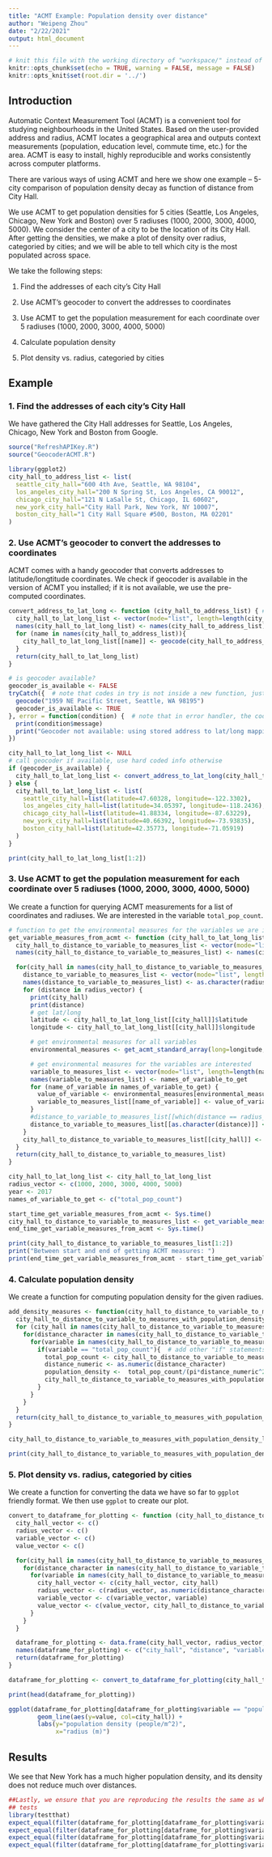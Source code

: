 ```yaml
---
title: "ACMT Example: Population density over distance"
author: "Weipeng Zhou"
date: "2/22/2021"
output: html_document
---
```


```r
# knit this file with the working directory of "workspace/" instead of "workspace/examples"
knitr::opts_chunk$set(echo = TRUE, warning = FALSE, message = FALSE)
knitr::opts_knit$set(root.dir = '../')
```

## Introduction
Automatic Context Measurement Tool (ACMT) is a convenient tool for studying neighbourhoods in the United States. Based on the user-provided address and radius, ACMT locates a geographical area and outputs context measurements (population, education level, commute time, etc.) for the area. ACMT is easy to install, highly reproducible and works consistently across computer platforms.

There are various ways of using ACMT and here we show one example -- 5-city comparison of population density decay as function of distance from City Hall.

We use ACMT to get population densities for 5 cities (Seattle, Los Angeles, Chicago, New York and Boston) over 5 radiuses (1000, 2000, 3000, 4000, 5000). We consider the center of a city to be the location of its City Hall. After getting the densities, we make a plot of density over radius, categoried by cities; and we will be able to tell which city is the most populated across space.

We take the following steps:

1. Find the addresses of each city's City Hall  

2. Use ACMT's geocoder to convert the addresses to coordinates  

3. Use ACMT to get the population measurement for each coordinate over 5 radiuses (1000, 2000, 3000, 4000, 5000)  

4. Calculate population density  

5. Plot density vs. radius, categoried by cities

## Example
### 1. Find the addresses of each city's City Hall
We have gathered the City Hall addresses for Seattle, Los Angeles, Chicago, New York and Boston from Google.

```r
source("RefreshAPIKey.R")
source("GeocoderACMT.R")

library(ggplot2)
city_hall_to_address_list <- list(
  seattle_city_hall="600 4th Ave, Seattle, WA 98104",
  los_angeles_city_hall="200 N Spring St, Los Angeles, CA 90012",
  chicago_city_hall="121 N LaSalle St, Chicago, IL 60602",
  new_york_city_hall="City Hall Park, New York, NY 10007",
  boston_city_hall="1 City Hall Square #500, Boston, MA 02201"
)
```

### 2. Use ACMT's geocoder to convert the addresses to coordinates
ACMT comes with a handy geocoder that converts addresses to latitude/longtitude coordinates. We check if geocoder is available in the version of ACMT you installed; if it is not available, we use the pre-computed coordinates.

```r
convert_address_to_lat_long <- function (city_hall_to_address_list) { # function to get get lat/long for each address
  city_hall_to_lat_long_list <- vector(mode="list", length=length(city_hall_to_address_list))
  names(city_hall_to_lat_long_list) <- names(city_hall_to_address_list)
  for (name in names(city_hall_to_address_list)){
    city_hall_to_lat_long_list[[name]] <- geocode(city_hall_to_address_list[[name]])
  }
  return(city_hall_to_lat_long_list)
}
```

```r
# is geocoder available?
geocoder_is_available <- FALSE
tryCatch({  # note that codes in try is not inside a new function, just treat it as normal R code
  geocode("1959 NE Pacific Street, Seattle, WA 98195")
  geocoder_is_available <- TRUE
}, error = function(condition) {  # note that in error handler, the codes is inside a new function; this is why we need <<- for assigning acs_var_names
  print(condition$message)
  print("Geocoder not available: using stored address to lat/long mappings instead")
})

city_hall_to_lat_long_list <- NULL
# call geocoder if available, use hard coded info otherwise
if (geocoder_is_available) {
  city_hall_to_lat_long_list <- convert_address_to_lat_long(city_hall_to_address_list)
} else {
  city_hall_to_lat_long_list <- list(
    seattle_city_hall=list(latitude=47.60328, longitude=-122.3302),
    los_angeles_city_hall=list(latitude=34.05397, longitude=-118.2436),
    chicago_city_hall=list(latitude=41.88334, longitude=-87.63229),
    new_york_city_hall=list(latitude=40.66392, longitude=-73.93835),
    boston_city_hall=list(latitude=42.35773, longitude=-71.05919)
  )
}
```

```r
print(city_hall_to_lat_long_list[1:2])
```

### 3. Use ACMT to get the population measurement for each coordinate over 5 radiuses (1000, 2000, 3000, 4000, 5000)
We create a function for querying ACMT measurements for a list of coordinates and radiuses. We are interested in the variable `total_pop_count`.

```r
# function to get the environmental measures for the variables we are intersted
get_variable_measures_from_acmt <- function (city_hall_to_lat_long_list, radius_vector, year, names_of_variable_to_get, external_data_name_to_info_list=NULL) {
  city_hall_to_distance_to_variable_to_measures_list <- vector(mode="list", length=length(city_hall_to_lat_long_list))
  names(city_hall_to_distance_to_variable_to_measures_list) <- names(city_hall_to_lat_long_list)

  for(city_hall in names(city_hall_to_distance_to_variable_to_measures_list)) {
    distance_to_variable_to_measures_list <- vector(mode="list", length=length(radius_vector))
    names(distance_to_variable_to_measures_list) <- as.character(radius_vector)
    for (distance in radius_vector) {
      print(city_hall)
      print(distance)
      # get lat/long
      latitude <- city_hall_to_lat_long_list[[city_hall]]$latitude
      longitude <- city_hall_to_lat_long_list[[city_hall]]$longitude

      # get environmental measures for all variables
      environmental_measures <- get_acmt_standard_array(long=longitude, lat=latitude, radius_meters = distance, year=year, external_data_name_to_info_list=external_data_name_to_info_list)

      # get environmental measures for the variables are interested
      variable_to_measures_list <- vector(mode="list", length=length(names_of_variable_to_get))
      names(variable_to_measures_list) <- names_of_variable_to_get
      for (name_of_variable in names_of_variable_to_get) {
        value_of_variable <- environmental_measures[environmental_measures$names == name_of_variable, ]$values  # 66370.01, seattle, r=2000, year=2017
        variable_to_measures_list[[name_of_variable]] <- value_of_variable
      }
      #distance_to_variable_to_measures_list[[which(distance == radius_vector)]] <- variable_to_measures_list
      distance_to_variable_to_measures_list[[as.character(distance)]] <- variable_to_measures_list
    }
    city_hall_to_distance_to_variable_to_measures_list[[city_hall]] <- distance_to_variable_to_measures_list
  }
  return(city_hall_to_distance_to_variable_to_measures_list)
}
```

```r
city_hall_to_lat_long_list <- city_hall_to_lat_long_list
radius_vector <- c(1000, 2000, 3000, 4000, 5000)
year <- 2017
names_of_variable_to_get <- c("total_pop_count")

start_time_get_variable_measures_from_acmt <- Sys.time()
city_hall_to_distance_to_variable_to_measures_list <- get_variable_measures_from_acmt(city_hall_to_lat_long_list=city_hall_to_lat_long_list, radius_vector=radius_vector, year=year, names_of_variable_to_get=names_of_variable_to_get)
end_time_get_variable_measures_from_acmt <- Sys.time()
```

```r
print(city_hall_to_distance_to_variable_to_measures_list[1:2])
print("Between start and end of getting ACMT measures: ")
print(end_time_get_variable_measures_from_acmt - start_time_get_variable_measures_from_acmt)
```

### 4. Calculate population density
We create a function for computing population density for the given radiues.

```r
add_density_measures <- function(city_hall_to_distance_to_variable_to_measures_list) {
  city_hall_to_distance_to_variable_to_measures_with_population_density_list <- city_hall_to_distance_to_variable_to_measures_list  # R's way of making a deep copy
  for (city_hall in names(city_hall_to_distance_to_variable_to_measures_with_population_density_list)){
    for(distance_character in names(city_hall_to_distance_to_variable_to_measures_with_population_density_list[[city_hall]])){
      for(variable in names(city_hall_to_distance_to_variable_to_measures_with_population_density_list[[city_hall]][[distance_character]])) {
        if(variable == "total_pop_count"){  # add other "if" statements if you want to compute other measures
          total_pop_count <- city_hall_to_distance_to_variable_to_measures_with_population_density_list[[city_hall]][[distance_character]][[variable]]
          distance_numeric <- as.numeric(distance_character)
          population_density <-  total_pop_count/(pi*distance_numeric^2)  # distance is radius
          city_hall_to_distance_to_variable_to_measures_with_population_density_list[[city_hall]][[distance_character]][["population_density"]] <- population_density
        }
      }
    }
  }
  return(city_hall_to_distance_to_variable_to_measures_with_population_density_list)
}
```

```r
city_hall_to_distance_to_variable_to_measures_with_population_density_list <- add_density_measures(city_hall_to_distance_to_variable_to_measures_list)
```

```r
print(city_hall_to_distance_to_variable_to_measures_with_population_density_list[1:2])
```

### 5. Plot density vs. radius, categoried by cities
We create a function for converting the data we have so far to `ggplot` friendly format. We then use `ggplot` to create our plot.

```r
convert_to_dataframe_for_plotting <- function (city_hall_to_distance_to_variable_to_measures_with_population_density_list) {
  city_hall_vector <- c()
  radius_vector <- c()
  variable_vector <- c()
  value_vector <- c()

  for(city_hall in names(city_hall_to_distance_to_variable_to_measures_with_population_density_list)){
    for(distance_character in names(city_hall_to_distance_to_variable_to_measures_with_population_density_list[[city_hall]])){
      for(variable in names(city_hall_to_distance_to_variable_to_measures_with_population_density_list[[city_hall]][[distance_character]])){
        city_hall_vector <- c(city_hall_vector, city_hall)
        radius_vector <- c(radius_vector, as.numeric(distance_character))
        variable_vector <- c(variable_vector, variable)
        value_vector <- c(value_vector, city_hall_to_distance_to_variable_to_measures_with_population_density_list[[city_hall]][[distance_character]][[variable]])
      }
    }
  }

  dataframe_for_plotting <- data.frame(city_hall_vector, radius_vector, variable_vector, value_vector, stringsAsFactors=FALSE)
  names(dataframe_for_plotting) <- c("city_hall", "distance", "variable", "value")
  return(dataframe_for_plotting)
}
```

```r
dataframe_for_plotting <- convert_to_dataframe_for_plotting(city_hall_to_distance_to_variable_to_measures_with_population_density_list)
```

```r
print(head(dataframe_for_plotting))
```

```r
ggplot(dataframe_for_plotting[dataframe_for_plotting$variable == "population_density", ], aes(x=distance)) +
        geom_line(aes(y=value, col=city_hall)) +
        labs(y="population density (people/m^2)",
             x="radius (m)")
```

## Results
We see that New York has a much higher population density, and its density does not reduce much over distances.

```r
##Lastly, we ensure that you are reproducing the results the same as what's on other platforms.
## tests
library(testthat)
expect_equal(filter(dataframe_for_plotting[dataframe_for_plotting$variable == "population_density", ], city_hall=="seattle_city_hall", distance==2000)$value, 0.005281557)
expect_equal(filter(dataframe_for_plotting[dataframe_for_plotting$variable == "population_density", ], city_hall=="los_angeles_city_hall", distance==3000)$value, 0.005563233)
expect_equal(filter(dataframe_for_plotting[dataframe_for_plotting$variable == "population_density", ], city_hall=="chicago_city_hall", distance==1000)$value, 0.009057937)
expect_equal(filter(dataframe_for_plotting[dataframe_for_plotting$variable == "population_density", ], city_hall=="boston_city_hall", distance==5000)$value, 0.005571173)
```
